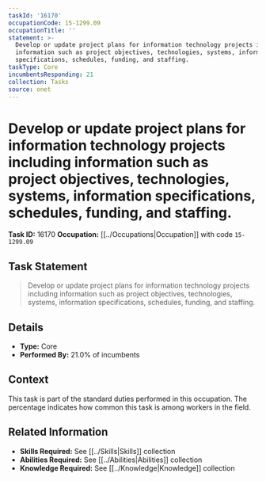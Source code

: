```yaml
---
taskId: '16170'
occupationCode: 15-1299.09
occupationTitle: ''
statement: >-
  Develop or update project plans for information technology projects including
  information such as project objectives, technologies, systems, information
  specifications, schedules, funding, and staffing.
taskType: Core
incumbentsResponding: 21
collection: Tasks
source: onet
---
```

# Develop or update project plans for information technology projects including information such as project objectives, technologies, systems, information specifications, schedules, funding, and staffing.

**Task ID:** 16170
**Occupation:** [[../Occupations|Occupation]] with code `15-1299.09`

## Task Statement

> Develop or update project plans for information technology projects including information such as project objectives, technologies, systems, information specifications, schedules, funding, and staffing.

## Details

- **Type:** Core
- **Performed By:** 21.0% of incumbents

## Context

This task is part of the standard duties performed in this occupation. The percentage indicates how common this task is among workers in the field.

## Related Information

- **Skills Required:** See [[../Skills|Skills]] collection
- **Abilities Required:** See [[../Abilities|Abilities]] collection
- **Knowledge Required:** See [[../Knowledge|Knowledge]] collection
